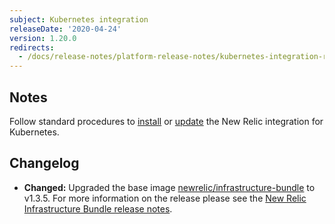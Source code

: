 ```yaml
---
subject: Kubernetes integration
releaseDate: '2020-04-24'
version: 1.20.0
redirects:
  - /docs/release-notes/platform-release-notes/kubernetes-integration-release-notes/new-relic-integration-kubernetes-1200
---
```


## Notes

Follow standard procedures to [install](/docs/integrations/host-integrations/host-integrations-list/kubernetes-monitoring-integration#install) or [update](/docs/integrations/host-integrations/host-integrations-list/kubernetes-monitoring-integration#update) the New Relic integration for Kubernetes.

## Changelog

* **Changed:** Upgraded the base image [newrelic/infrastructure-bundle](https://github.com/newrelic/infrastructure-bundle/releases/tag/1.3.4 "Link opens in a new window.") to v1.3.5. For more information on the release please see the [New Relic Infrastructure Bundle release notes](https://github.com/newrelic/infrastructure-bundle/releases/tag/1.3.5).
